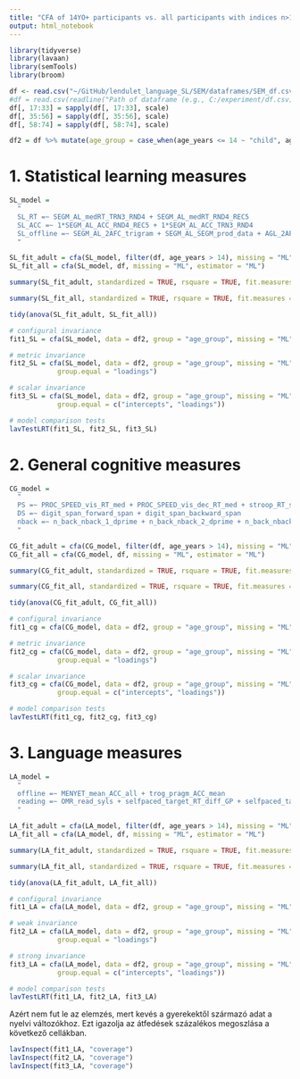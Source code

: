 ```yaml
---
title: "CFA of 14YO+ participants vs. all participants with indices n>100"
output: html_notebook
---
```


```r
library(tidyverse)
library(lavaan)
library(semTools)
library(broom)
```

```r
df <- read.csv("~/GitHub/lendulet_language_SL/SEM/dataframes/SEM_df.csv")
#df = read.csv(readline("Path of dataframe (e.g., C:/experiment/df.csv): "))
df[, 17:33] = sapply(df[, 17:33], scale)
df[, 35:56] = sapply(df[, 35:56], scale)
df[, 58:74] = sapply(df[, 58:74], scale)
```

```r
df2 = df %>% mutate(age_group = case_when(age_years <= 14 ~ "child", age_years > 14 ~ "adult"))
```


# 1. Statistical learning measures

```r
SL_model =
  "
  SL_RT =~ SEGM_AL_medRT_TRN3_RND4 + SEGM_AL_medRT_RND4_REC5
  SL_ACC =~ 1*SEGM_AL_ACC_RND4_REC5 + 1*SEGM_AL_ACC_TRN3_RND4
  SL_offline =~ SEGM_AL_2AFC_trigram + SEGM_AL_SEGM_prod_data + AGL_2AFC_phr + AGL_2AFC_sent + AGL_prod
  "
```

```r
SL_fit_adult = cfa(SL_model, filter(df, age_years > 14), missing = "ML", estimator = "ML")
SL_fit_all = cfa(SL_model, df, missing = "ML", estimator = "ML")
```

```r
summary(SL_fit_adult, standardized = TRUE, rsquare = TRUE, fit.measures = TRUE)
```

```r
summary(SL_fit_all, standardized = TRUE, rsquare = TRUE, fit.measures = TRUE)
```

```r
tidy(anova(SL_fit_adult, SL_fit_all))
```


```r

# configural invariance
fit1_SL = cfa(SL_model, data = df2, group = "age_group", missing = "ML", estimator = "ML")

# metric invariance
fit2_SL = cfa(SL_model, data = df2, group = "age_group", missing = "ML", estimator = "ML",
            group.equal = "loadings")

# scalar invariance
fit3_SL = cfa(SL_model, data = df2, group = "age_group", missing = "ML", estimator = "ML",
            group.equal = c("intercepts", "loadings"))

# model comparison tests
lavTestLRT(fit1_SL, fit2_SL, fit3_SL)
```

# 2. General cognitive measures

```r
CG_model =
  "
  PS =~ PROC_SPEED_vis_RT_med + PROC_SPEED_vis_dec_RT_med + stroop_RT_score + simon_RT_score
  DS =~ digit_span_forward_span + digit_span_backward_span
  nback =~ n_back_nback_1_dprime + n_back_nback_2_dprime + n_back_nback_3_dprime
  "
```

```r
CG_fit_adult = cfa(CG_model, filter(df, age_years > 14), missing = "ML", estimator = "ML")
CG_fit_all = cfa(CG_model, df, missing = "ML", estimator = "ML")
```

```r
summary(CG_fit_adult, standardized = TRUE, rsquare = TRUE, fit.measures = TRUE)
```

```r
summary(CG_fit_all, standardized = TRUE, rsquare = TRUE, fit.measures = TRUE)
```

```r
tidy(anova(CG_fit_adult, CG_fit_all))
```

```r

# configural invariance
fit1_cg = cfa(CG_model, data = df2, group = "age_group", missing = "ML", estimator = "ML")

# metric invariance
fit2_cg = cfa(CG_model, data = df2, group = "age_group", missing = "ML", estimator = "ML",
            group.equal = "loadings")

# scalar invariance
fit3_cg = cfa(CG_model, data = df2, group = "age_group", missing = "ML", estimator = "ML",
            group.equal = c("intercepts", "loadings"))

# model comparison tests
lavTestLRT(fit1_cg, fit2_cg, fit3_cg)
```



# 3. Language measures

```r
LA_model =
  "
  offline =~ MENYET_mean_ACC_all + trog_pragm_ACC_mean
  reading =~ OMR_read_syls + selfpaced_target_RT_diff_GP + selfpaced_target_RT_diff_sertes
  "
```

```r
LA_fit_adult = cfa(LA_model, filter(df, age_years > 14), missing = "ML", estimator = "ML")
LA_fit_all = cfa(LA_model, df, missing = "ML", estimator = "ML")
```

```r
summary(LA_fit_adult, standardized = TRUE, rsquare = TRUE, fit.measures = TRUE)
```

```r
summary(LA_fit_all, standardized = TRUE, rsquare = TRUE, fit.measures = TRUE)
```

```r
tidy(anova(LA_fit_adult, LA_fit_all))
```


```r

# configural invariance
fit1_LA = cfa(LA_model, data = df2, group = "age_group", missing = "ML", estimator = "ML")

# weak invariance
fit2_LA = cfa(LA_model, data = df2, group = "age_group", missing = "ML", estimator = "ML",
            group.equal = "loadings")

# strong invariance
fit3_LA = cfa(LA_model, data = df2, group = "age_group", missing = "ML", estimator = "ML",
            group.equal = c("intercepts", "loadings"))

# model comparison tests
lavTestLRT(fit1_LA, fit2_LA, fit3_LA)
```
Azért nem fut le az elemzés, mert kevés a gyerekektől származó adat a nyelvi változókhoz. Ezt igazolja az átfedések százalékos megoszlása a következő cellákban.

```r
lavInspect(fit1_LA, "coverage")
lavInspect(fit2_LA, "coverage")
lavInspect(fit3_LA, "coverage")
```

